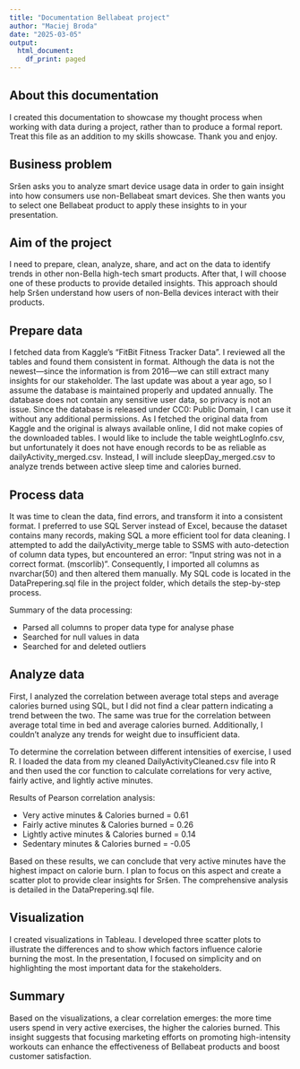 ---
title: "Documentation Bellabeat project"
author: "Maciej Broda"
date: "2025-03-05"
output:
  html_document:
    df_print: paged
---

## About this documentation

I created this documentation to showcase my thought process when working with data during a project, rather than to produce a formal report. Treat this file as an addition to my skills showcase. Thank you and enjoy.

## Business problem

Sršen asks you to analyze smart device usage data in order to gain insight into how consumers use non-Bellabeat smart
devices. She then wants you to select one Bellabeat product to apply these insights to in your presentation.

## Aim of the project

I need to prepare, clean, analyze, share, and act on the data to identify trends in other non-Bella high-tech smart products. After that, I will choose one of these products to provide detailed insights. This approach should help Sršen understand how users of non-Bella devices interact with their products.

## Prepare data 

I fetched data from Kaggle's "FitBit Fitness Tracker Data". I reviewed all the tables and found them consistent in format. Although the data is not the newest—since the information is from 2016—we can still extract many insights for our stakeholder. The last update was about a year ago, so I assume the database is maintained properly and updated annually. The database does not contain any sensitive user data, so privacy is not an issue. Since the database is released under CC0: Public Domain, I can use it without any additional permissions. As I fetched the original data from Kaggle and the original is always available online, I did not make copies of the downloaded tables. I would like to include the table weightLogInfo.csv, but unfortunately it does not have enough records to be as reliable as dailyActivity_merged.csv. Instead, I will include sleepDay_merged.csv to analyze trends between active sleep time and calories burned.

## Process data

It was time to clean the data, find errors, and transform it into a consistent format. I preferred to use SQL Server instead of Excel, because the dataset contains many records, making SQL a more efficient tool for data cleaning. I attempted to add the dailyActivity_merge table to SSMS with auto-detection of column data types, but encountered an error: "Input string was not in a correct format. (mscorlib)". Consequently, I imported all columns as nvarchar(50) and then altered them manually. My SQL code is located in the DataPrepering.sql file in the project folder, which details the step-by-step process.

Summary of the data processing:

* Parsed all columns to proper data type for analyse phase
* Searched for null values in data
* Searched for and deleted outliers 

## Analyze data

First, I analyzed the correlation between average total steps and average calories burned using SQL, but I did not find a clear pattern indicating a trend between the two. The same was true for the correlation between average total time in bed and average calories burned. Additionally, I couldn’t analyze any trends for weight due to insufficient data.

To determine the correlation between different intensities of exercise, I used R. I loaded the data from my cleaned DailyActivityCleaned.csv file into R and then used the cor function to calculate correlations for very active, fairly active, and lightly active minutes.

Results of Pearson correlation analysis:

* Very active minutes & Calories burned = 0.61
* Fairly active minutes & Calories burned = 0.26
* Lightly active minutes & Calories burned = 0.14
* Sedentary minutes & Calories burned = -0.05

Based on these results, we can conclude that very active minutes have the highest impact on calorie burn. I plan to focus on this aspect and create a scatter plot to provide clear insights for Sršen. The comprehensive analysis is detailed in the DataPrepering.sql file.

## Visualization 

I created visualizations in Tableau. I developed three scatter plots to illustrate the differences and to show which factors influence calorie burning the most. In the presentation, I focused on simplicity and on highlighting the most important data for the stakeholders.

## Summary

Based on the visualizations, a clear correlation emerges: the more time users spend in very active exercises, the higher the calories burned. This insight suggests that focusing marketing efforts on promoting high-intensity workouts can enhance the effectiveness of Bellabeat products and boost customer satisfaction.

